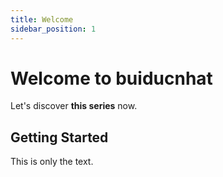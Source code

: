 ```yaml
---
title: Welcome
sidebar_position: 1
---
```


# Welcome to buiducnhat

Let's discover **this series** now.

## Getting Started

This is only the text.
